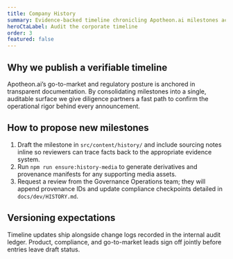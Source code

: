 ```yaml
---
title: Company History
summary: Evidence-backed timeline chronicling Apotheon.ai milestones across research, platform delivery, and governance programs.
heroCtaLabel: Audit the corporate timeline
order: 3
featured: false
---
```


[//]: # 'Maintain plain-language explanations that map directly to the history milestones so investors and regulators can cross-reference claims quickly.'
[//]: # 'Cite source systems (e.g., audit ledger, deployment runbooks) when adding new sections to preserve verification discipline.'

## Why we publish a verifiable timeline

Apotheon.ai’s go-to-market and regulatory posture is anchored in transparent documentation.
By consolidating milestones into a single, auditable surface we give diligence partners a
fast path to confirm the operational rigor behind every announcement.

## How to propose new milestones

1. Draft the milestone in `src/content/history/` and include sourcing notes inline so reviewers
   can trace facts back to the appropriate evidence system.
2. Run `npm run ensure:history-media` to generate derivatives and provenance manifests for any
   supporting media assets.
3. Request a review from the Governance Operations team; they will append provenance IDs and
   update compliance checkpoints detailed in `docs/dev/HISTORY.md`.

## Versioning expectations

Timeline updates ship alongside change logs recorded in the internal audit ledger.
Product, compliance, and go-to-market leads sign off jointly before entries leave draft status.
